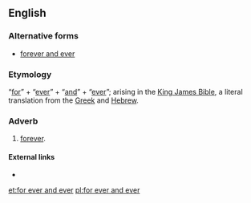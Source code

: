 ==English==

===Alternative forms===
* [[forever and ever]]

===Etymology===
“[[for]]” + “[[ever]]” + “[[and]]” + “[[ever]]”; arising in the [[King James Bible]], a literal translation from the [[Greek]] and [[Hebrew]].

===Adverb===
{{en-adv|head=[[for]] [[ever]] [[and]] [[ever]]|-}}

# {{sense|as an intensifier}} [[forever]].

====External links====
* {{pedia|lang=en|In saecula saeculorum}}

[[et:for ever and ever]]
[[pl:for ever and ever]]